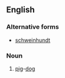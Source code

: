 ==English==

===Alternative forms===
* [[schweinhundt]]

===Noun===
{{en-noun}}

# {{lb|en|slang|pejorative}} [[pig]]-[[dog]]